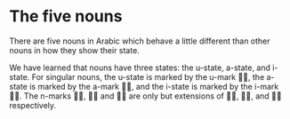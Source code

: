 # The five nouns

There are five nouns in Arabic which behave a little different than other nouns in how they show their state.

We have learned that nouns have three states: the u-state, a-state, and i-state. For singular nouns, the u-state is marked by the [u]{.trn}-mark [◌ُ]{.ar}, the a-state is marked by the [a]{.trn}-mark [◌َ]{.ar}, and the i-state is marked by the [i]{.trn}-mark [◌ِ]{.ar}. The [n]{.trn}-marks [◌ٌ]{.ar}, [◌ً]{.ar} and [◌ٍ]{.ar} are only but extensions of [◌ُ]{.ar}, [◌َ]{.ar}, and [◌ِ]{.ar} respectively.

